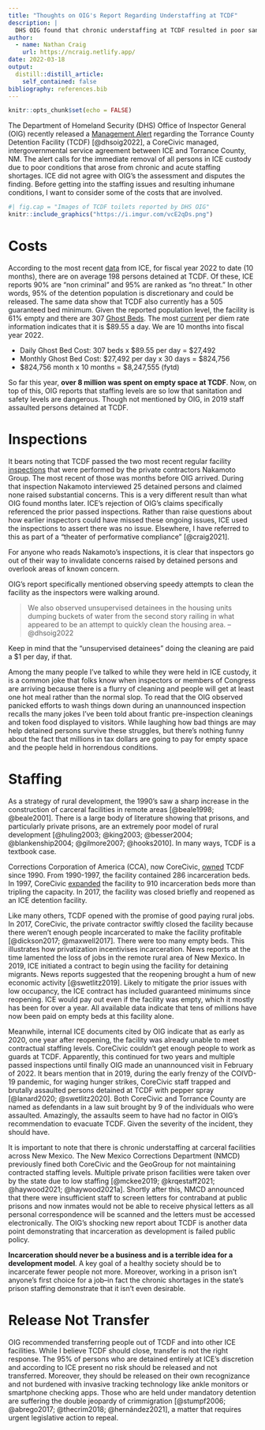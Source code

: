 ```yaml
---
title: "Thoughts on OIG's Report Regarding Understaffing at TCDF"
description: |
  DHS OIG found that chronic understaffing at TCDF resulted in poor sanitation. This post looks briefly at how much money was paid out to the facility in Ghost Beds during this time.
author:
  - name: Nathan Craig
    url: https://ncraig.netlify.app/
date: 2022-03-18
output:
  distill::distill_article:
    self_contained: false
bibliography: references.bib
---
```


```r
knitr::opts_chunk$set(echo = FALSE)
```

The Department of Homeland Security (DHS) Office of Inspector General (OIG) recently released a [Management Alert](https://www.oig.dhs.gov/sites/default/files/assets/2022-03/OIG-22-31-Mar22-mgmtalert.pdf) regarding the Torrance County Detention Facility (TCDF) [@dhsoig2022], a CoreCivic managed, intergovernmental service agreement between ICE and Torrance County, NM. The alert calls for the immediate removal of all persons in ICE custody due to poor conditions that arose from chronic and acute staffing shortages. ICE did not agree with OIG's the assessment and disputes the finding. Before getting into the staffing issues and resulting inhumane conditions, I want to consider some of the costs that are involved.

```r
#| fig.cap = "Images of TCDF toilets reported by DHS OIG"
knitr::include_graphics("https://i.imgur.com/vcE2qDs.png")
```

# Costs

According to the most recent [data](https://www.ice.gov/doclib/detention/FY22_detentionStats03172022b.xlsx) from ICE, for fiscal year 2022 to date (10 months), there are on average 198 persons detained at TCDF. Of these, ICE reports 90% are "non criminal" and 95% are ranked as "no threat." In other words, 95% of the detention population is discretionary and could be released. The same data show that TCDF also currently has a 505 guaranteed bed minimum. Given the reported population level, the facility is 61% empty and there are 307 [Ghost Beds](https://ncraig.netlify.app/posts/2021-04-28-ice-detention-guaranteed-minimums/#ref-dhs2020). The most [current](https://www.dhs.gov/sites/default/files/publications/u.s._immigration_and_customs_enforcement.pdf) per diem rate information indicates that it is \$89.55 a day. We are 10 months into fiscal year 2022.

-   Daily Ghost Bed Cost: 307 beds x \$89.55 per day = \$27,492
-   Monthly Ghost Bed Cost: \$27,492 per day x 30 days = \$824,756
-   \$824,756 month x 10 months = \$8,247,555 (fytd)

So far this year, **over 8 million was spent on empty space at TCDF**. Now, on top of this, OIG reports that staffing levels are so low that sanitation and safety levels are dangerous. Though not mentioned by OIG, in 2019 staff assaulted persons detained at TCDF.

# Inspections

It bears noting that TCDF passed the two most recent regular facility [inspections](https://www.ice.gov/detain/facility-inspections) that were performed by the private contractors Nakamoto Group. The most recent of those was months before OIG arrived. During that inspection Nakamoto interviewed 25 detained persons and claimed none raised substantial concerns. This is a very different result than what OIG found months later. ICE's rejection of OIG's claims specifically referenced the prior passed inspections. Rather than raise questions about how earlier inspectors could have missed these ongoing issues, ICE used the inspections to assert there was no issue. Elsewhere, I have referred to this as part of a "theater of performative compliance" [@craig2021].

<aside>

For anyone who reads Nakamoto's inspections, it is clear that inspectors go out of their way to invalidate concerns raised by detained persons and overlook areas of known concern.

</aside>

OIG's report specifically mentioned observing speedy attempts to clean the facility as the inspectors were walking around.

> We also observed unsupervised detainees in the housing units dumping buckets of water from the second story railing in what appeared to be an attempt to quickly clean the housing area. --@dhsoig2022

Keep in mind that the "unsupervised detainees" doing the cleaning are paid a \$1 per day, if that.

Among the many people I've talked to while they were held in ICE custody, it is a common joke that folks know when inspectors or members of Congress are arriving because there is a flurry of cleaning and people will get at least one hot meal rather than the normal slop. To read that the OIG observed panicked efforts to wash things down during an unannounced inspection recalls the many jokes I've been told about frantic pre-inspection cleanings and token food displayed to visitors. While laughing how bad things are may help detained persons survive these struggles, but there's nothing funny about the fact that millions in tax dollars are going to pay for empty space and the people held in horrendous conditions.

# Staffing

As a strategy of rural development, the 1990's saw a sharp increase in the construction of carceral facilities in remote areas [@beale1998; @beale2001]. There is a large body of literature showing that prisons, and particularly private prisons, are an extremely poor model of rural development [@huling2003; @king2003; @besser2004; @blankenship2004; @gilmore2007; @hooks2010]. In many ways, TCDF is a textbook case.

Corrections Corporation of America (CCA), now CoreCivic, [owned](http://web.archive.org/web/20140427035109/https://www.cca.com/facilities/torrance-county-detention-facility#.U1x-uufgqUk) TCDF since 1990. From 1990-1997, the facility contained 286 incarceration beds. In 1997, CoreCivic [expanded](https://web.archive.org/web/20181020085410/http://townofestancia.com/index.php?page=about-us) the facility to 910 incarceration beds more than tripling the capacity. In 2017, the facility was closed briefly and reopened as an ICE detention facility.

Like many others, TCDF opened with the promise of good paying rural jobs. In 2017, CoreCivic, the private contractor swiftly closed the facility because there weren't enough people incarcerated to make the facility profitable [@dickson2017; @maxwell2017]. There were too many empty beds. This illustrates how privatization incentivises incarceration. News reports at the time lamented the loss of jobs in the remote rural area of New Mexico. In 2019, ICE initiated a contract to begin using the facility for detaining migrants. News reports suggested that the reopening brought a hum of new economic activity [@swetlitz2019]. Likely to mitigate the prior issues with low occupancy, the ICE contract has included guaranteed minimums since reopening. ICE would pay out even if the facility was empty, which it mostly has been for over a year. All available data indicate that tens of millions have now been paid on empty beds at this facility alone.

Meanwhile, internal ICE documents cited by OIG indicate that as early as 2020, one year after reopening, the facility was already unable to meet contractual staffing levels. CoreCivic couldn't get enough people to work as guards at TCDF. Apparently, this continued for two years and multiple passed inspections until finally OIG made an unannounced visit in February of 2022. It bears mention that in 2019, during the early frenzy of the COIVD-19 pandemic, for waging hunger strikes, CoreCivic staff trapped and brutally assaulted persons detained at TCDF with pepper spray [@lanard2020; @swetlitz2020]. Both CoreCivic and Torrance County are named as defendants in a law suit brought by 9 of the individuals who were assaulted. Amazingly, the assaults seem to have had no factor in OIG's recommendation to evacuate TCDF. Given the severity of the incident, they should have.

It is important to note that there is chronic understaffing at carceral facilities across New Mexico. The New Mexico Corrections Department (NMCD) previously fined both CoreCivic and the GeoGroup for not maintaining contracted staffing levels. Multiple private prison facilities were taken over by the state due to low staffing [@mckee2019; @krqestaff2021; @haywood2021; @haywood2021a]. Shortly after this, NMCD announced that there were insufficient staff to screen letters for contraband at public prisons and now inmates would not be able to receive physical letters as all personal correspondence will be scanned and the letters must be accessed electronically. The OIG's shocking new report about TCDF is another data point demonstrating that incarceration as development is failed public policy.

**Incarceration should never be a business and is a terrible idea for a development model**. A key goal of a healthy society should be to incarcerate fewer people not more. Moreover, working in a prison isn't anyone's first choice for a job--in fact the chronic shortages in the state's prison staffing demonstrate that it isn't even desirable.

# Release Not Transfer

OIG recommended transferring people out of TCDF and into other ICE facilities. While I believe TCDF should close, transfer is not the right response. The 95% of persons who are detained entirely at ICE's discretion and according to ICE present no risk should be released and not transferred. Moreover, they should be released on their own recognizance and not burdened with invasive tracking technology like ankle monitors or smartphone checking apps. Those who are held under mandatory detention are suffering the double jeopardy of crimmigration [@stumpf2006; @abrego2017; @thecrim2018; @hernández2021], a matter that requires urgent legislative action to repeal.
